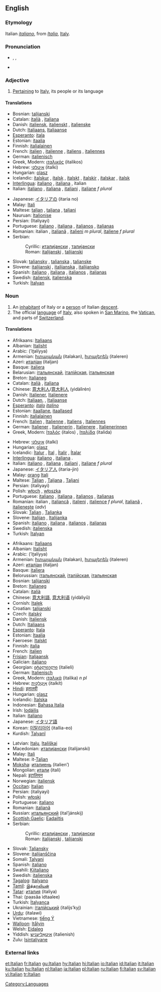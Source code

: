 {{interwiktionary|code=it}}
==English==
{{wikipedia}}

===Etymology===
Italian ''[[italiano]]'', from ''[[Italia]]'', [[Italy]].

===Pronunciation===
*{{AHD|ĭtălʹyən}}, {{IPA|/ɪˈtæljən/}}, {{SAMPA|/I"t{lj@n/}}
*{{audio|en-us-Italian.ogg|Audio (US)}}

===Adjective===
{{en-adj}}

#[[pertain|Pertaining]] to [[Italy]], its people or its language

====Translations====
{{trans-top|pertaining to Italy}}
*Bosnian: [[talijanski]] {{m}}
*Catalan: [[italià]] {{m}}, [[italiana]] {{f}}
*Danish: [[italiensk]], [[italienskt]] {{n}}, [[italienske]] {{p}}
*Dutch: [[Italiaans]], [[Italiaanse]]
*[[Esperanto]]: [[itala]]
*Estonian: [[itaalia]]
*Finnish: [[italialainen]]
*French: [[italien]] {{m}}, [[italienne]] {{f}}, [[italiens]] {{m}} {{p}}, [[italiennes]] {{f}} {{p}}
*German: [[italienisch]]
*Greek, Modern: [[ιταλικός]] (italikos) {{m}}
*Hebrew: [[איטלקי]] (italki)
*Hungarian: [[olasz]]
*Icelandic: [[ítalskur]] {{m}}, [[ítalsk]] {{f}}, [[ítalskt]] {{n}}, [[ítalskir]] {{m}} {{p}},  [[ítalskar]] {{f}} {{p}}, [[ítalsk]] {{n}} {{p}}
*[[Interlingua]]: [[italiano]] {{m}}, [[italiana]] {{f}}, italian {{n}}
*Italian: [[italiano]] {{m}}, [[italiana]] {{f}}, [[italiani]] {{p}}, [[italiane]] ''f plural''
{{trans-mid}}
*Japanese: [[イタリア]]の (itaria no)
*Malay: [[Itali]]
*Maltese: [[taljan]] {{m}}, [[taljana]] {{f}}, [[taljani]] {{p}}
*Nauruan: [[Italionise]]
*Persian: {{FAchar|[[ایتالیایی]]}} (Italiyayi)
*Portuguese: [[italiano]] {{m}}, [[italiana]] {{f}}, [[italianos]] {{m}} {{p}}, [[italianas]] {{f}} {{p}}
*Romanian: italian {{m}}, [[italiană]] {{f}}, [[italieni]] ''m plural'', [[italiene]] ''f plural''
*Serbian:
*:Cyrillic: [[италијански]] {{m}}, [[талијански]] {{m}}
*:Roman: [[italijanski#Serbian|italijanski]] {{m}}, [[talijanski#Serbian|talijanski]] {{m}}
*Slovak: [[taliansky]] {{m}}, [[talianska]] {{f}}, [[talianske]] {{n}}
*Slovene: [[italijanski]] {{m}}, [[italijanska]] {{f}}, [[italijansko]] {{n}}
*Spanish: [[italiano]] {{m}}, [[italiana]] {{f}}, [[italianos]] {{m}} {{p}}, [[italianas]] {{f}} {{p}}
*Swedish: [[italiensk]], [[italienska]] {{p}}
*Turkish: [[İtalyan]]
{{trans-bottom}}

===Noun===
{{en-noun}}

#An [[inhabitant]] of Italy or a [[person]] of Italian [[descent]].
#The official [[language]] of [[Italy]], also spoken in [[San Marino]], the [[Vatican]], and parts of [[Switzerland]].

====Translations====
{{trans-top|'''people'''}}
*Afrikaans: [[Italiaans]]
*Albanian: [[Italisht]]
*Arabic: {{ARchar|[[إيطالية]]}} (’iʈalíyya) {{f}}
*Armenian: [[իտալական]] (italakan), [[իտալերեն]] (italeren)
*Azeri: [[италјан]] (italjan)
*Basque: [[italiera]]
*Belarusian: [[італьянскай]], [[італійская]], [[італьянская]]
*Breton: [[Italianeg]]
*Catalan: [[italià]] {{m}}, [[italiana]] {{f}}
*Chinese: [[意大利人]]/[[意大利人]] (yìdàlìrén)
*Danish: [[Italiener]], [[Italienere]] {{p}}
*Dutch: [[Italiaan]], {{m}}, [[Italiaanse]] {{f}}
*[[Esperanto]]: ''[[italo]]'' {{m}} ''[[italino]]'' {{f}}
*Estonian: [[itaallane]], [[itaallased]] {{p}}
*Finnish: [[italialainen]]
*French: [[Italien]] {{m}}, [[Italienne]] {{f}}, [[Italiens]] {{m}} {{p}}, [[Italiennes]] {{f}} {{p}}
*German: [[Italiener]] {{m}}, [[Italienerin]] {{f}}, [[Italienere]] {{m}} {{p}}, [[Italienerinnen]] {{f}} {{p}}
*Greek, Modern: [[Ιταλός]] (italos) {{m}}, [[Ιταλίδα]] (italida) {{f}}
{{trans-mid}}
*Hebrew: [[איטלקי]] (italki)
*Hungarian: [[olasz]]
*Icelandic: [[Ítalur]] {{m}}, [[Ítal]] {{f}}, [[Ítalir]] {{m}} {{p}}, [[Ítalar]] {{f}} {{p}}
*[[Interlingua]]: [[italiano]] {{m}}, [[italiana]] {{f}}.
*Italian: [[italiano]] {{m}}, [[italiana]] {{f}}, [[italiani]] {{p}}, [[italiane]] ''f plural''
*Japanese: [[イタリア人]] (itaria-jin)
*Malay: [[orang]] [[Itali]] 
*Maltese: [[Taljan]] {{m}}, [[Taljana]] {{f}}, [[Taljani]] {{p}}
*Persian: {{FAchar|[[ایتالیایی]]}} (italiyayi)
*Polish: [[włoch]] {{m}}, [[włoszka]] {{f}}
*Portuguese: [[italiano]] {{m}}, [[italiana]] {{f}}, [[italianos]] {{m}} {{p}}, [[italianas]] {{f}} {{p}}
*Romanian: italian {{m}}, [[italiancă]] {{f}}, [[italieni]] {{p}}, [[italience]] ''f plural'', [[italiană]] {{f}}, [[italieneşte]] (''adv'')<!--remove the adverb from here-->
*Slovak: [[Talian#Slovak|Talian]] {{m}}, [[Talianka#Slovak|Talianka]] {{f}}
*Slovene: [[Italijan]] {{m}}, [[Italijanka]] {{f}}
*Spanish: [[italiano]] {{m}}, [[italiana]] {{f}}, [[italianos]] {{m}} {{p}}, [[italianas]] {{f}} {{p}}
*Swedish: [[italienska]]
*Turkish: [[İtalyan]]
{{trans-bottom}}
{{trans-top|'''language'''}}
*Afrikaans: [[Italiaans]]
*Albanian: [[Italisht]]
*Arabic: {{ARchar|[[إيطالية]]}} (’iʈalíyya) {{f}}
*Armenian: [[իտալական]] (italakan), [[իտալերեն]] (italeren)
*Azeri: [[италјан]] (italjan)
*Basque: [[italiera]]
*Belorussian: [[італьянскай]], [[італійская]], [[італьянская]]
*Bosnian: [[talijanski]] {{m}}
*Breton: [[Italianeg]]
*Catalan: [[italià]] {{m}}
*Chinese: [[意大利語]], [[意大利语]] (yìdàlìyǔ)
*Cornish: [[Italek]]
*Croatian: [[talijanski]]
*Czech: [[italský]]
*Danish: [[Italiensk]]
*Dutch: [[Italiaans]]
*[[Esperanto]]: [[Itala]]
*Estonian: [[Itaalia]]
*Faeroese: [[Italskt]]
*Finnish: [[italia]]
*French: [[italien]] {{m}}
*[[Frisian]]: [[Italjaansk]]
*Galician: [[italiano]]
*Georgian: [[იტალიელი]] (italieli)
*German: [[Italienisch]] {{n}}
*Greek, Modern: [[ιταλικά]] (italika) ''n pl''
*Hebrew: [[איטלקית|אִיטַלְקִית]] (italkít)
*[[Hindi]]: [[इतालवी]]
*Hungarian: [[olasz]]
*Icelandic: [[Ítalska]]
*Indonesian: [[Bahasa Italia]]
*Irish: [[Iodáilis]]
*Italian: [[italiano]] {{m}}
*Japanese: [[イタリア語]]
*Korean: [[이탈리아어]] (itallia-eo)
*Kurdish: [[Talyanî]]
{{trans-mid}}
*Latvian: [[Italų]], [[Itališkai]]
*Macedonian: [[италијански]] (italijanski)
*Malay: [[Itali]]
*Maltese: it-[[Taljan]]
*[[Moksha]]: [[италиень]] (italien’)
*Mongolian: [[итали]] (itali)
*Nepali: [[इटालियन]]
*Norwegian: [[italiensk]]
*[[Occitan]]: [[Italian#Occitan|Italian]]
*Persian: {{FAchar|[[ایتالیایی]]}} (italiyayi)
*Polish: [[włoski]]
*Portuguese: [[italiano]]
*Romanian: [[italiană]]
*Russian: [[итальянский]] (ital’jánskij)
*[[Scottish Gaelic]]: [[Eadailtis]] {{f}}
*Serbian:
*:Cyrillic: [[италијански]] {{m}}, [[талијански]] {{m}}
*:Roman: [[italijanski#Serbian|italijanski]] {{m}}, [[talijanski#Serbian|talijanski]] {{m}}
*Slovak: [[Taliansky]]
*Slovene: [[italijanščina]] {{f}}
*Somali: [[Talyani]]
*Spanish: [[italiano]]
*Swahili: [[Kiitaliano]]
*Swedish: [[italienska]]
*[[Tagalog]]: [[Italyano]]
*[[Tamil]]: [[இத்தாலியன்]]
*[[Tatar]]: [[италия]] (italiya)
*Thai: {{THchar|[[ภาษาอิตาลี]]}} (paasăa ìdtaalee)
*Turkish: [[İtalyanca]]
*Ukrainian: [[італійський]] (italíjs’kyj)
*[[Urdu]]: {{URchar|[[اٹالوی]]}} (italawi)
*Vietnamese: [[tiếng Ý]]
*[[Walloon]]: [[Itålyin]]
*Welsh: [[Eidaleg]]
*Yiddish: [[איטאַליעניש]] (italienish)
*Zulu: [[Isintaliyane]]
{{trans-bottom}}

===External links===
{{ethnologue|code=ita}}

[[Category:Languages]]

[[et:Italian]]
[[fr:Italian]]
[[gu:Italian]]
[[hy:Italian]]
[[hi:Italian]]
[[io:Italian]]
[[id:Italian]]
[[it:Italian]]
[[ku:Italian]]
[[hu:Italian]]
[[nl:Italian]]
[[ja:Italian]]
[[pl:Italian]]
[[ru:Italian]]
[[fi:Italian]]
[[sv:Italian]]
[[vi:Italian]]
[[tr:Italian]]